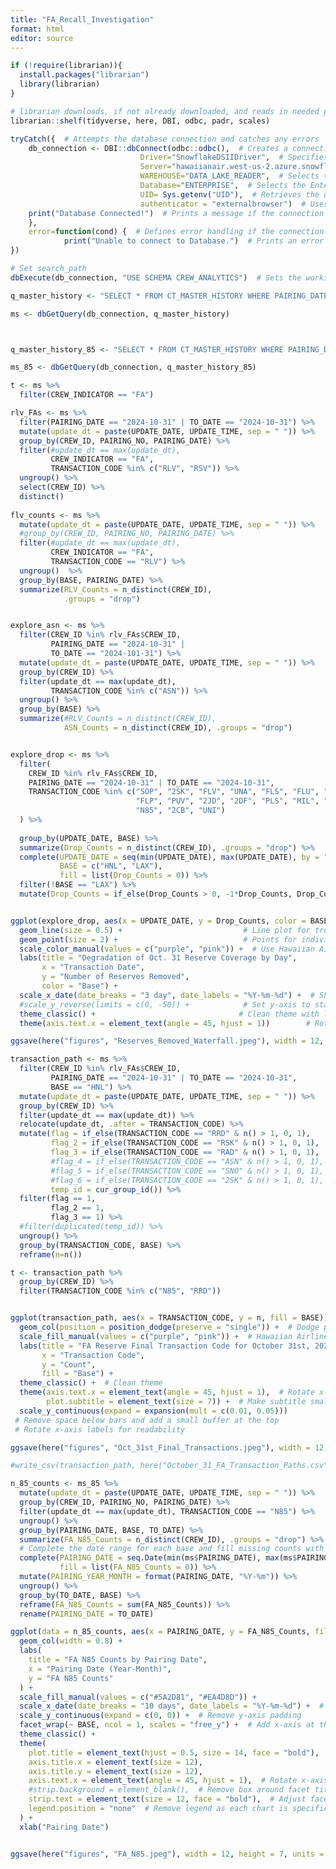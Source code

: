 ```yaml
---
title: "FA_Recall_Investigation"
format: html
editor: source
---
```


```r
if (!require(librarian)){
  install.packages("librarian")
  library(librarian)
}

# librarian downloads, if not already downloaded, and reads in needed packages
librarian::shelf(tidyverse, here, DBI, odbc, padr, scales)

```

```r
tryCatch({  # Attempts the database connection and catches any errors
    db_connection <- DBI::dbConnect(odbc::odbc(),  # Creates a connection using the ODBC driver
                             Driver="SnowflakeDSIIDriver",  # Specifies the Snowflake ODBC driver
                             Server="hawaiianair.west-us-2.azure.snowflakecomputing.com",  # Points to the Snowflake server
                             WAREHOUSE="DATA_LAKE_READER",  # Selects the data warehouse
                             Database="ENTERPRISE",  # Selects the Enterprise database
                             UID= Sys.getenv("UID"),  # Retrieves the user ID from the environment variables
                             authenticator = "externalbrowser")  # Uses external browser authentication
    print("Database Connected!")  # Prints a message if the connection is successful
    },
    error=function(cond) {  # Defines error handling if the connection fails
            print("Unable to connect to Database.")  # Prints an error message
})

# Set search_path
dbExecute(db_connection, "USE SCHEMA CREW_ANALYTICS")  # Sets the working schema to 'CREW_ANALYTICS' in the database

q_master_history <- "SELECT * FROM CT_MASTER_HISTORY WHERE PAIRING_DATE BETWEEN '2024-09-19' AND '2024-10-31';"

ms <- dbGetQuery(db_connection, q_master_history) 



q_master_history_85 <- "SELECT * FROM CT_MASTER_HISTORY WHERE PAIRING_DATE > '2024-04-20';"

ms_85 <- dbGetQuery(db_connection, q_master_history_85) 


```

```r

t <- ms %>% 
  filter(CREW_INDICATOR == "FA")

rlv_FAs <- ms %>% 
  filter(PAIRING_DATE == "2024-10-31" | TO_DATE == "2024-10-31") %>% 
  mutate(update_dt = paste(UPDATE_DATE, UPDATE_TIME, sep = " ")) %>% 
  group_by(CREW_ID, PAIRING_NO, PAIRING_DATE) %>% 
  filter(#update_dt == max(update_dt), 
         CREW_INDICATOR == "FA",
         TRANSACTION_CODE %in% c("RLV", "RSV")) %>% 
  ungroup() %>% 
  select(CREW_ID) %>% 
  distinct()
  
flv_counts <- ms %>% 
  mutate(update_dt = paste(UPDATE_DATE, UPDATE_TIME, sep = " ")) %>% 
  #group_by(CREW_ID, PAIRING_NO, PAIRING_DATE) %>% 
  filter(#update_dt == max(update_dt), 
         CREW_INDICATOR == "FA",
         TRANSACTION_CODE == "RLV") %>% 
  ungroup()  %>% 
  group_by(BASE, PAIRING_DATE) %>% 
  summarize(RLV_Counts = n_distinct(CREW_ID),
            .groups = "drop")


explore_asn <- ms %>% 
  filter(CREW_ID %in% rlv_FAs$CREW_ID,
         PAIRING_DATE == "2024-10-31" |
         TO_DATE == "2024-101-31") %>% 
  mutate(update_dt = paste(UPDATE_DATE, UPDATE_TIME, sep = " ")) %>% 
  group_by(CREW_ID) %>% 
  filter(update_dt == max(update_dt),
         TRANSACTION_CODE %in% c("ASN")) %>% 
  ungroup() %>% 
  group_by(BASE) %>% 
  summarize(#RLV_Counts = n_distinct(CREW_ID),
            ASN_Counts = n_distinct(CREW_ID), .groups = "drop")


explore_drop <- ms %>% 
  filter(
    CREW_ID %in% rlv_FAs$CREW_ID,
    PAIRING_DATE == "2024-10-31" | TO_DATE == "2024-10-31",
    TRANSACTION_CODE %in% c("SOP", "2SK", "FLV", "UNA", "FLS", "FLU", "N/S", "PER", "MGR", "RSK",
                            "FLP", "PUV", "2JD", "2DF", "PLS", "MIL", "N/Q", "PAY", "VCI", "VC2","VCB", 
                            "N85", "2CB", "UNI")
  ) %>% 
  
  group_by(UPDATE_DATE, BASE) %>% 
  summarize(Drop_Counts = n_distinct(CREW_ID), .groups = "drop") %>% 
  complete(UPDATE_DATE = seq(min(UPDATE_DATE), max(UPDATE_DATE), by = "day"),
           BASE = c("HNL", "LAX"),
           fill = list(Drop_Counts = 0)) %>% 
  filter(!BASE == "LAX") %>% 
  mutate(Drop_Counts = if_else(Drop_Counts > 0, -1*Drop_Counts, Drop_Counts))


ggplot(explore_drop, aes(x = UPDATE_DATE, y = Drop_Counts, color = BASE)) +
  geom_line(size = 0.5) +                           # Line plot for trends over time
  geom_point(size = 2) +                            # Points for individual counts
  scale_color_manual(values = c("purple", "pink")) +  # Use Hawaiian Airlines' color palette
  labs(title = "Degradation of Oct. 31 Reserve Coverage by Day",
       x = "Transaction Date",
       y = "Number of Reserves Removed",
       color = "Base") +
  scale_x_date(date_breaks = "3 day", date_labels = "%Y-%m-%d") +  # Show every 3 days on x-axis
  #scale_y_reverse(limits = c(0, -50)) +            # Set y-axis to start at 0 and end at -50
  theme_classic() +                                # Clean theme with larger text for readability
  theme(axis.text.x = element_text(angle = 45, hjust = 1))        # Rotate x-axis labels for readability

ggsave(here("figures", "Reserves_Removed_Waterfall.jpeg"), width = 12, height = 7, units = c("in"))
```


```r

transaction_path <- ms %>% 
  filter(CREW_ID %in% rlv_FAs$CREW_ID,
         PAIRING_DATE == "2024-10-31" | TO_DATE == "2024-10-31", 
         BASE == "HNL") %>% 
  mutate(update_dt = paste(UPDATE_DATE, UPDATE_TIME, sep = " ")) %>% 
  group_by(CREW_ID) %>% 
  filter(update_dt == max(update_dt)) %>%
  relocate(update_dt, .after = TRANSACTION_CODE) %>%
  mutate(flag = if_else(TRANSACTION_CODE == "RRD" & n() > 1, 0, 1),
         flag_2 = if_else(TRANSACTION_CODE == "RSK" & n() > 1, 0, 1),
         flag_3 = if_else(TRANSACTION_CODE == "RAD" & n() > 1, 0, 1),
         #flag_4 = if_else(TRANSACTION_CODE == "ASN" & n() > 1, 0, 1),
         #flag_5 = if_else(TRANSACTION_CODE == "SNO" & n() > 1, 0, 1),
         #flag_6 = if_else(TRANSACTION_CODE == "2SK" & n() > 1, 0, 1),
         temp_id = cur_group_id()) %>%
  filter(flag == 1,
         flag_2 == 1,
         flag_3 == 1) %>%
  #filter(duplicated(temp_id)) %>% 
  ungroup() %>% 
  group_by(TRANSACTION_CODE, BASE) %>% 
  reframe(n=n())

t <- transaction_path %>% 
  group_by(CREW_ID) %>% 
  filter(TRANSACTION_CODE %in% c("N85", "RRD"))


ggplot(transaction_path, aes(x = TRANSACTION_CODE, y = n, fill = BASE)) +
  geom_col(position = position_dodge(preserve = "single")) +  # Dodge position for side-by-side bars, preserving width
  scale_fill_manual(values = c("purple", "pink")) +  # Hawaiian Airlines' colors for HNL and LAX
  labs(title = "FA Reserve Final Transaction Code for October 31st, 2024",
       x = "Transaction Code",
       y = "Count",
       fill = "Base") +
  theme_classic() +  # Clean theme
  theme(axis.text.x = element_text(angle = 45, hjust = 1),  # Rotate x-axis labels for readability
        plot.subtitle = element_text(size = 7)) +  # Make subtitle smaller
  scale_y_continuous(expand = expansion(mult = c(0.01, 0.05)))
 # Remove space below bars and add a small buffer at the top
 # Rotate x-axis labels for readability

ggsave(here("figures", "Oct_31st_Final_Transactions.jpeg"), width = 12, height = 7, units = c("in"))

#write_csv(transaction_path, here("October_31_FA_Transaction_Paths.csv"))
```

```r
n_85_counts <- ms_85 %>% 
  mutate(update_dt = paste(UPDATE_DATE, UPDATE_TIME, sep = " ")) %>% 
  group_by(CREW_ID, PAIRING_NO, PAIRING_DATE) %>% 
  filter(update_dt == max(update_dt), TRANSACTION_CODE == "N85") %>% 
  ungroup() %>% 
  group_by(PAIRING_DATE, BASE, TO_DATE) %>% 
  summarize(FA_N85_Counts = n_distinct(CREW_ID), .groups = "drop") %>% 
  # Complete the date range for each base and fill missing counts with zero
  complete(PAIRING_DATE = seq.Date(min(ms$PAIRING_DATE), max(ms$PAIRING_DATE), by = "day"), BASE, 
           fill = list(FA_N85_Counts = 0)) %>% 
  mutate(PAIRING_YEAR_MONTH = format(PAIRING_DATE, "%Y-%m")) %>% 
  ungroup() %>% 
  group_by(TO_DATE, BASE) %>% 
  reframe(FA_N85_Counts = sum(FA_N85_Counts)) %>% 
  rename(PAIRING_DATE = TO_DATE)

```

```r
ggplot(data = n_85_counts, aes(x = PAIRING_DATE, y = FA_N85_Counts, fill = BASE)) +
  geom_col(width = 0.8) +
  labs(
    title = "FA N85 Counts by Pairing Date",
    x = "Pairing Date (Year-Month)",
    y = "FA N85 Counts"
  ) +
  scale_fill_manual(values = c("#5A2D81", "#EA4D8D")) +
  scale_x_date(date_breaks = "10 days", date_labels = "%Y-%m-%d") +  # Display every year-month
  scale_y_continuous(expand = c(0, 0)) +  # Remove y-axis padding
  facet_wrap(~ BASE, ncol = 1, scales = "free_y") +  # Add x-axis at the bottom of both facets
  theme_classic() +
  theme(
    plot.title = element_text(hjust = 0.5, size = 14, face = "bold"),
    axis.title.x = element_text(size = 12),
    axis.title.y = element_text(size = 12),
    axis.text.x = element_text(angle = 45, hjust = 1),  # Rotate x-axis labels for readability
    #strip.background = element_blank(),  # Remove box around facet titles
    strip.text = element_text(size = 12, face = "bold"),  # Adjust facet title text size and style
    legend.position = "none"  # Remove legend as each chart is specific to one base
  ) +
  xlab("Pairing Date")


ggsave(here("figures", "FA_N85.jpeg"), width = 12, height = 7, units = c("in"))

```

